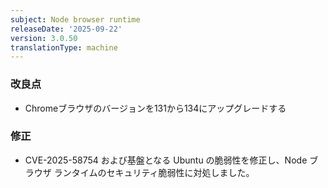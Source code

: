 ```yaml
---
subject: Node browser runtime
releaseDate: '2025-09-22'
version: 3.0.50
translationType: machine
---
```


### 改良点

* Chromeブラウザのバージョンを131から134にアップグレードする

### 修正

* CVE-2025-58754 および基盤となる Ubuntu の脆弱性を修正し、Node ブラウザ ランタイムのセキュリティ脆弱性に対処しました。